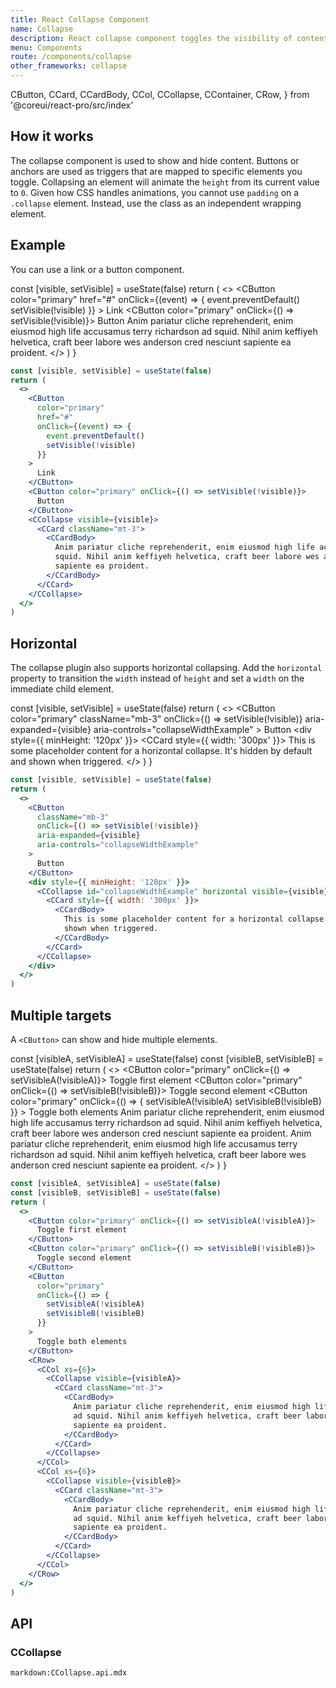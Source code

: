 ```yaml
---
title: React Collapse Component
name: Collapse
description: React collapse component toggles the visibility of content across your project with a few classes and some scripts. Useful for a large amount of content.
menu: Components
route: /components/collapse
other_frameworks: collapse
---
```



  CButton,
  CCard,
  CCardBody,
  CCol,
  CCollapse,
  CContainer,
  CRow,
} from '@coreui/react-pro/src/index'

## How it works

The collapse component is used to show and hide content. Buttons or anchors are used as triggers that are mapped to specific elements you toggle. Collapsing an element will animate the `height` from its current value to `0`. Given how CSS handles animations, you cannot use `padding` on a `.collapse` element. Instead, use the class as an independent wrapping element.

## Example

You can use a link or a button component.

  const [visible, setVisible] = useState(false)
  return (
    <>
      <CButton
        color="primary"
        href="#"
        onClick={(event) => {
          event.preventDefault()
          setVisible(!visible)
        }}
      >
        Link
      </CButton>
      <CButton color="primary" onClick={() => setVisible(!visible)}>
        Button
      </CButton>
      <CCollapse visible={visible}>
        <CCard className="mt-3">
          <CCardBody>
            Anim pariatur cliche reprehenderit, enim eiusmod high life accusamus terry richardson ad
            squid. Nihil anim keffiyeh helvetica, craft beer labore wes anderson cred nesciunt
            sapiente ea proident.
          </CCardBody>
        </CCard>
      </CCollapse>
    </>
  )
}

<Example>
  <BasicExample />
</Example>

```jsx
const [visible, setVisible] = useState(false)
return (
  <>
    <CButton
      color="primary"
      href="#"
      onClick={(event) => {
        event.preventDefault()
        setVisible(!visible)
      }}
    >
      Link
    </CButton>
    <CButton color="primary" onClick={() => setVisible(!visible)}>
      Button
    </CButton>
    <CCollapse visible={visible}>
      <CCard className="mt-3">
        <CCardBody>
          Anim pariatur cliche reprehenderit, enim eiusmod high life accusamus terry richardson ad
          squid. Nihil anim keffiyeh helvetica, craft beer labore wes anderson cred nesciunt
          sapiente ea proident.
        </CCardBody>
      </CCard>
    </CCollapse>
  </>
)
```

## Horizontal

The collapse plugin also supports horizontal collapsing. Add the `horizontal` property to transition the `width` instead of `height` and set a `width` on the immediate child element.

  const [visible, setVisible] = useState(false)
  return (
    <>
      <CButton
        color="primary"
        className="mb-3"
        onClick={() => setVisible(!visible)}
        aria-expanded={visible}
        aria-controls="collapseWidthExample"
      >
        Button
      </CButton>
      <div style={{ minHeight: '120px' }}>
        <CCollapse id="collapseWidthExample" horizontal visible={visible}>
          <CCard style={{ width: '300px' }}>
            <CCardBody>
              This is some placeholder content for a horizontal collapse. It's hidden by default and
              shown when triggered.
            </CCardBody>
          </CCard>
        </CCollapse>
      </div>
    </>
  )
}

<Example>
  <HorizontalExample />
</Example>

```jsx
const [visible, setVisible] = useState(false)
return (
  <>
    <CButton
      className="mb-3"
      onClick={() => setVisible(!visible)}
      aria-expanded={visible}
      aria-controls="collapseWidthExample"
    >
      Button
    </CButton>
    <div style={{ minHeight: '120px' }}>
      <CCollapse id="collapseWidthExample" horizontal visible={visible}>
        <CCard style={{ width: '300px' }}>
          <CCardBody>
            This is some placeholder content for a horizontal collapse. It's hidden by default and
            shown when triggered.
          </CCardBody>
        </CCard>
      </CCollapse>
    </div>
  </>
)
```

## Multiple targets

A `<CButton>` can show and hide multiple elements.

  const [visibleA, setVisibleA] = useState(false)
  const [visibleB, setVisibleB] = useState(false)
  return (
    <>
      <CButton color="primary" onClick={() => setVisibleA(!visibleA)}>
        Toggle first element
      </CButton>
      <CButton color="primary" onClick={() => setVisibleB(!visibleB)}>
        Toggle second element
      </CButton>
      <CButton
        color="primary"
        onClick={() => {
          setVisibleA(!visibleA)
          setVisibleB(!visibleB)
        }}
      >
        Toggle both elements
      </CButton>
      <CRow>
        <CCol xs={6}>
          <CCollapse visible={visibleA}>
            <CCard className="mt-3">
              <CCardBody>
                Anim pariatur cliche reprehenderit, enim eiusmod high life accusamus terry
                richardson ad squid. Nihil anim keffiyeh helvetica, craft beer labore wes anderson
                cred nesciunt sapiente ea proident.
              </CCardBody>
            </CCard>
          </CCollapse>
        </CCol>
        <CCol xs={6}>
          <CCollapse visible={visibleB}>
            <CCard className="mt-3">
              <CCardBody>
                Anim pariatur cliche reprehenderit, enim eiusmod high life accusamus terry
                richardson ad squid. Nihil anim keffiyeh helvetica, craft beer labore wes anderson
                cred nesciunt sapiente ea proident.
              </CCardBody>
            </CCard>
          </CCollapse>
        </CCol>
      </CRow>
    </>
  )
}

<Example>
  <MultipleTargetsExample />
</Example>

```jsx
const [visibleA, setVisibleA] = useState(false)
const [visibleB, setVisibleB] = useState(false)
return (
  <>
    <CButton color="primary" onClick={() => setVisibleA(!visibleA)}>
      Toggle first element
    </CButton>
    <CButton color="primary" onClick={() => setVisibleB(!visibleB)}>
      Toggle second element
    </CButton>
    <CButton
      color="primary"
      onClick={() => {
        setVisibleA(!visibleA)
        setVisibleB(!visibleB)
      }}
    >
      Toggle both elements
    </CButton>
    <CRow>
      <CCol xs={6}>
        <CCollapse visible={visibleA}>
          <CCard className="mt-3">
            <CCardBody>
              Anim pariatur cliche reprehenderit, enim eiusmod high life accusamus terry richardson
              ad squid. Nihil anim keffiyeh helvetica, craft beer labore wes anderson cred nesciunt
              sapiente ea proident.
            </CCardBody>
          </CCard>
        </CCollapse>
      </CCol>
      <CCol xs={6}>
        <CCollapse visible={visibleB}>
          <CCard className="mt-3">
            <CCardBody>
              Anim pariatur cliche reprehenderit, enim eiusmod high life accusamus terry richardson
              ad squid. Nihil anim keffiyeh helvetica, craft beer labore wes anderson cred nesciunt
              sapiente ea proident.
            </CCardBody>
          </CCard>
        </CCollapse>
      </CCol>
    </CRow>
  </>
)
```

## API

### CCollapse

`markdown:CCollapse.api.mdx`
